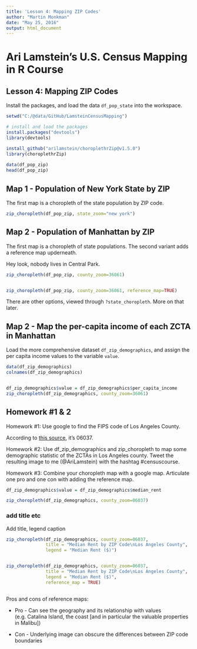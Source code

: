 ```yaml
---
title: 'Lesson 4: Mapping ZIP Codes'
author: "Martin Monkman"
date: "May 25, 2016"
output: html_document
---
```


# Ari Lamstein's U.S. Census Mapping in R Course

## Lesson 4: Mapping ZIP Codes

Install the packages, and load the data `df_pop_state` into the workspace.

```r

setwd("C:/@data/GitHub/LamsteinCensusMapping")

# install and load the packages
install.packages("devtools")
library(devtools)

install_github("arilamstein/choroplethrZip@v1.5.0")
library(choroplethrZip)
 
data(df_pop_zip)
head(df_pop_zip)

```

## Map 1 - Population of New York State by ZIP

The first map is a choropleth of the state population by ZIP code.

```r

zip_choropleth(df_pop_zip, state_zoom="new york") 


```

## Map 2 - Population of Manhattan by ZIP

The first map is a choropleth of state populations. The second variant adds a reference map upderneath.

Hey look, nobody lives in Central Park.

```r


zip_choropleth(df_pop_zip, county_zoom=36061)


zip_choropleth(df_pop_zip, county_zoom=36061, reference_map=TRUE)

```

There are other options, viewed through `?state_choropleth`. More on that later.

## Map 2 - Map the per-capita income of each ZCTA in Manhattan

Load the more comprehensive dataset `df_zip_demographics`, and assign the per capita income values to the variable `value`.

```r

data(df_zip_demographics)
colnames(df_zip_demographics)


df_zip_demographics$value = df_zip_demographics$per_capita_income 
zip_choropleth(df_zip_demographics, county_zoom=36061)

```

## Homework #1 & 2


Homework #1: Use google to find the FIPS code of Los Angeles County.

According to [this source](http://county-codes.findthedata.com/l/203/Los-Angeles-County-CA), it's 06037.

Homework #2: Use df_zip_demographics and zip_choropleth to map some demographic statistic of the ZCTAs in Los Angeles county. Tweet the resulting image to me (@AriLamstein) with the hashtag #censuscourse.

Homework #3: Combine your choropleth map with a google map. Articulate one pro and one con with adding the reference map.


```r

df_zip_demographics$value = df_zip_demographics$median_rent 

zip_choropleth(df_zip_demographics, county_zoom=06037)


```


### add title etc

Add title, legend caption

```r

zip_choropleth(df_zip_demographics, county_zoom=06037,
               title = "Median Rent by ZIP Code\nLos Angeles County",
               legend = "Median Rent ($)")


zip_choropleth(df_zip_demographics, county_zoom=06037,
               title = "Median Rent by ZIP Code\nLos Angeles County",
               legend = "Median Rent ($)",
               reference_map = TRUE)



```

Pros and cons of reference maps:

* Pro - Can see the geography and its relationship with values (e.g. Catalina Island, the coast [and in particular the valuable properties in Malibu])

* Con - Underlying image can obscure the differences between ZIP code boundaries
